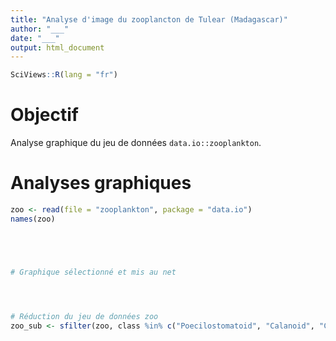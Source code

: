 ```yaml
---
title: "Analyse d'image du zooplancton de Tulear (Madagascar)"
author: "___"
date: "___"
output: html_document
---
```


<!--# Ceci est un commentaire -->

<!--% Ceci est une consigne. Ne jamais modifier ni déplacer les consignes dans le document ! -->

<!--% Ajoutez la date et votre nom dans l'entête YAML.-->

```r
SciViews::R(lang = "fr")
```

# Objectif

Analyse graphique du jeu de données `data.io::zooplankton`.

# Analyses graphiques

<!--% Vous importez le jeu de données `zooplankton` depuis le package {data.io} et vous l'assignez à `zoo` ci-dessous (code déjà rempli pour vous). Vous ferez ensuite toutes vos analyses en utilisant `zoo`. -->

```r
zoo <- read(file = "zooplankton", package = "data.io")
names(zoo)
```

<!--% Réalisez quatre histogrammes pour visualiser la distribution du diamètre du cercle équivalent (`ecd`) en utilisant les nombres de classes suivantes suivantes : 10, 25, 40 et 55, et comparez ces histogrammes entre eux. -->

```r

```

```r

```

```r

```

```r

```

<!--% Parmi les quatre graphiques précédents, sélectionnez celui que vous jugez le plus pertinent et décrivez-le en maximum 3 phrases. Modifiez le nom de l'axe des ordonnées pour le finaliser proprement (count -> Effectifs). -->

```r
# Graphique sélectionné et mis au net

```

<!--% Réalisez à présent un graphique de densité pour visualiser la distribution du périmètre (`perimeter`) et décrivez-le en 5 phrases maximum. -->

```r

```

<!--% Réalisez un graphique en violon de l'aire (`area`) par classe (`class`) avec de la couleur pour chaque classe. Assurez-vous que la légende ne soit pas visible sur le graphique et que les classes soient bien lisibles. Décrivez celui-ci en maximum 5 phrases. -->

```r

```

<!--% Reproduisez le même graphique que le précédent, mais cette fois-ci en utilisant la fonction `ggridges::geom_density_ridges()`. Commentez celui-ci en maximum 5 phrases. -->

```r
 
```

<!--# `zoo_sub` est une version du jeu de données qui ne contient que les classes suivantes : "Poecilostomatoid", "Calanoid", "Cyclopoid", "Harpacticoid" (uniquement les copépodes). Le code est prérempli pour vous. -->

```r
# Réduction du jeu de données zoo
zoo_sub <- sfilter(zoo, class %in% c("Poecilostomatoid", "Calanoid", "Cyclopoid", "Harpacticoid"))
```

<!--% À partir du jeu de données `zoo_sub`, réalisez un histogramme pour visualiser le diamètre de Feret (`feret`) en utilisant un découpage en 25 classes. Créez un graphique en facette avec la classe (`class`). L'histogramme de chaque classe doit être affiché sur un histogramme global grisé représentant l'ensemble des données. Modifiez le nom de l'axe des ordonnées (count -> Effectifs) et masquez la légende. Finalement, décrivez votre graphique en maximum 5 phrases. -->

```r

```

<!--% À partir des 20 variables du jeu de données `zoo_sub`, réalisez et commentez deux nouveaux graphiques permettant d'analyser la distribution d'une variable. Utilisez deux géométries différentes et une variable facteur dans au moins un des deux graphiques. -->

```r

```

```r

```
